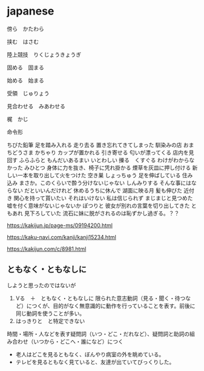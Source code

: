 # japanese

傍ら　かたわら

挟む　はさむ

陸上競技　りくじょうきょうぎ

固める　固まる

始める　始まる

受領　じゅりょう

見合わせる　みあわせる

梶　かじ

命令形

ちびた鉛筆
足を踏み入れる
走り去る
置き忘れてきてしまった
馴染みの店
おまちどうさま
かちゃり
カップが置かれる
引き寄せる
匂いが漂ってくる
店内を見回す
ふらふらと
もんだいあるまい
いとわしい
擽る　くすぐる
わけがわからなかった
みひとつ
身体に力を抜き、椅子に凭れ掛かる
煙草を灰皿に押し付ける
新しい一本を取り出して火をつけた
空き巣
しょっちゅう
足を伸ばしている
住み込み
まさか。このくらいで酔う分けないじゃない
しんみりする
そんな事にはならない
だといいんだけれど
休めるうちに休んで
湖面に映る月
髪も伸びた
近付き
関心を持って貰いたい
それはいけない
私は信じられず
まじまじと見つめた
嘘を付く意味がないじゃないか
ぽつりと
彼女が別れの言葉を切り出してきた
ともあれ
見下ろしていた
流石に妹に脱がされるのは恥ずかし過ぎる。？？

https://kakijun.jp/page-ms/09194200.html

https://kaku-navi.com/kanji/kanji15234.html

https://kakijun.com/c/8981.html


<WordList words={WORD_DATA} collection={SYNONYM_DATA} />
<WordList collection={COLLECTION_DATA} />

## ともなく・ともなしに

しようと思ったのではないが

1. Vる　＋　ともなく・ともなしに
   限られた意志動詞（見る・聞く・待つなど）につくが、目的がなく無意識的に動作を行っていることを表す。前後に同じ動詞を使うことが多い。
2. はっきりと　と特定できない

時間・場所・人などを表す疑問詞（いつ・どこ・だれなど）、疑問詞と助詞の組み合わせ（いつから・どこへ・誰になど）につく

- 老人はどこを見るともなく、ぼんやり病室の外を眺めている。
- テレビを見るともなく見ていると、友達が出ていてびっくりした。
